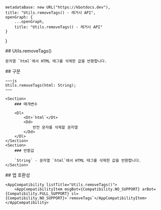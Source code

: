 
    metadataBase: new URL("https://kbotdocs.dev"),
    title: "Utils.removeTags() - 레거시 API",
    openGraph: {
        ...openGraph,
        title: "Utils.removeTags() - 레거시 API"
    }
}

<Section>
    ## Utils.removeTags()

    문자열 `html`에서 HTML 태그를 삭제한 값을 반환합니다.
</Section>
<Section>
    ## 구문

    ~~~js
    Utils.removeTags(html: String);
    ~~~

    <Section>
        ### 매개변수

        <Dl>
            <Dt>`html`</Dt>
            <Dd>
                반전 문자를 삭제할 문자열
            </Dd>
        </Dl>
    </Section>
    <Section>
        ### 반환값

        `String` - 문자열 `html`에서 HTML 태그를 삭제한 값을 반환합니다.
    </Section>
</Section>
<Section>
    ## 앱 호환성

    <AppCompatibility listTitle="Utils.removeTags()">
        <AppCompatibilityItem msgBot={Compatibility.NO_SUPPORT} arBot={Compatibility.FULL_SUPPORT} sl={Compatibility.NO_SUPPORT}>`removeTags`</AppCompatibilityItem>
    </AppCompatibility>
</Section>